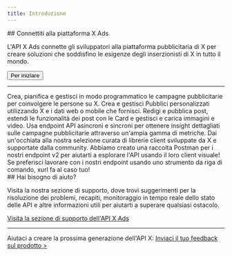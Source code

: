 ```yaml
---
title: Introduzione
---
```



<div id="connect-to-the-x-ads-platform">
  ## Connettiti alla piattaforma X Ads
</div>

L'API X Ads connette gli sviluppatori alla piattaforma pubblicitaria di X per creare soluzioni che soddisfino le esigenze degli inserzionisti di X in tutto il mondo.

<Button href="/it/x-ads-api/getting-started">
  Per iniziare
</Button>

---

<CardGroup cols={2}>
  <Card title="Campaign management" icon="list-check" href="/it/x-ads-api/campaign-management">Crea, pianifica e gestisci in modo programmatico le campagne pubblicitarie per coinvolgere le persone su X.</Card>
  <Card title="Custom audiences" href="/it/x-ads-api/audiences" icon="user-group">Crea e gestisci Pubblici personalizzati utilizzando X e i dati web o mobile che fornisci.</Card>
  <Card title="Creatives" href="/it/x-ads-api/creatives" icon="paintbrush">Redigi e pubblica post, estendi le funzionalità dei post con le Card e gestisci e carica immagini e video.</Card>
  <Card title="Advertising analytics" href="/it/x-ads-api/analytics" icon="chart-pie">Usa endpoint API asincroni e sincroni per ottenere insight dettagliati sulle campagne pubblicitarie attraverso un'ampia gamma di metriche.</Card>
  <Card title="Tools and libraries" href="/it/x-ads-api/tools-and-libraries" icon="screwdriver-wrench">Dai un'occhiata alla nostra selezione curata di librerie client sviluppate da X e supportate dalla community.</Card>
  <Card title="Postman collection" href="https://documenter.getpostman.com/view/7379786/SzRw1WTU" icon="code">Abbiamo creato una raccolta Postman per i nostri endpoint v2 per aiutarti a esplorare l'API usando il loro client visuale!</Card>
  <Card title="Command line tool" href="https://github.com/xdevplatform/xurl" icon="terminal">Se preferisci lavorare con i nostri endpoint usando uno strumento da riga di comando, xurl fa al caso tuo!</Card>
</CardGroup>

<div id="need-help">
  ## Hai bisogno di aiuto?
</div>

Visita la nostra sezione di supporto, dove trovi suggerimenti per la risoluzione dei problemi, recapiti, monitoraggio in tempo reale dello stato delle API e altre informazioni utili per aiutarti a superare qualsiasi ostacolo.

[Visita la sezione di supporto dell'API X Ads](https://developer.x.com/en/support/twitter-ads-api.html)

---

Aiutaci a creare la prossima generazione dell'API X: [Inviaci il tuo feedback sul prodotto >](https://twitterdevfeedback.uservoice.com/forums/930250-twitter-api)